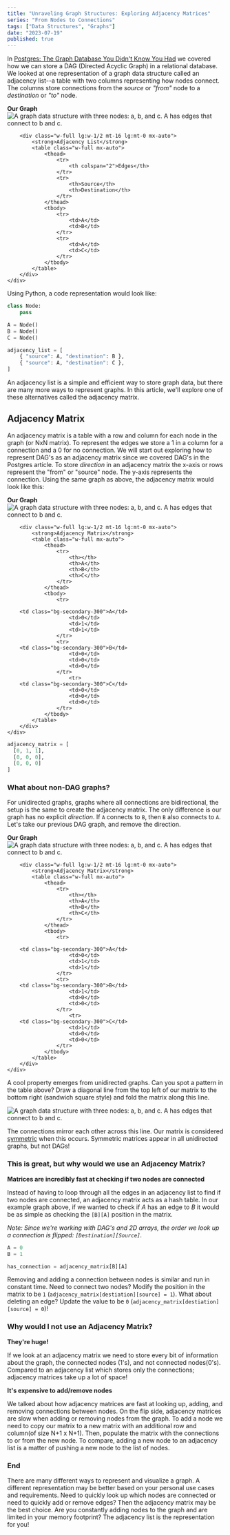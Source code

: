 ```yaml
---
title: "Unraveling Graph Structures: Exploring Adjacency Matrices"
series: "From Nodes to Connections"
tags: ["Data Structures", "Graphs"]
date: "2023-07-19"
published: true 
---
```


In [Postgres: The Graph Database You Didn't Know You Had](/posts/postgres-is-a-graph-database) we covered how we can store a DAG (Directed Acyclic Graph) in a relational database.
We looked at one representation of a graph data structure called an adjacency list--a table with two columns representing how nodes connect.
The columns store connections from the <em>source</em> or <em>"from"</em> node to a <em>destination</em> or <em>"to"</em> node.

<div class="lg:mt-8" />

<section class="full-bleed">
    <div class="lg:flex justify-between gap-4 max-w-7xl mx-auto px-4">
        <div class="w-full lg:w-1/2 text-center">
            <strong>Our Graph</strong>
            <img
            src="/posts/from-nodes-to-connections-graph-data/base_graph.svg"
            alt="A graph data structure with three nodes: a, b, and c. A has edges that connect to b and c."
            class="dark:invert mx-auto"
            />
        </div>

        <div class="w-full lg:w-1/2 mt-16 lg:mt-0 mx-auto">
            <strong>Adjacency List</strong>
            <table class="w-full mx-auto">
                <thead>
                    <tr>
                        <th colspan="2">Edges</th>
                    </tr>
                    <tr>
                        <th>Source</th>
                        <th>Destination</th>
                    </tr>
                </thead>
                <tbody>
                    <tr>
                        <td>A</td>
                        <td>B</td>
                    </tr>
                    <tr>
                        <td>A</td>
                        <td>C</td>
                    </tr>
                </tbody>
            </table>
        </div>
    </div>

</section>

Using Python, a code representation would look like:

```python
class Node:
    pass

A = Node()
B = Node()
C = Node()

adjacency_list = [
    { "source": A, "destination": B },
    { "source": A, "destination": C },
]
```

An adjacency list is a simple and efficient way to store graph data, but there are many more ways to represent graphs.
In this article, we'll explore one of these alternatives called the adjacency matrix.

## Adjacency Matrix

An adjacency matrix is a table with a row and column for each node in the graph (or NxN matrix).
To represent the edges we store a 1 in a column for a connection and a 0 for no connection.
We will start out exploring how to represent DAG's as an adjacency matrix since we covered DAG's in the Postgres article. 
To store _direction_ in an adjacency matrix the x-axis or rows represent the "from" or "source" node.
The y-axis represents the connection.
Using the same graph as above, the adjacency matrix would look like this:

<div class="lg:mt-8" />
<section class="full-bleed">
    <div class="lg:flex justify-between gap-4 max-w-7xl mx-auto px-4">
        <div class="w-full lg:w-1/2 text-center">
            <strong>Our Graph</strong>
            <img
            src="/posts/from-nodes-to-connections-graph-data/base_graph.svg"
            alt="A graph data structure with three nodes: a, b, and c. A has edges that connect to b and c."
            class="dark:invert mx-auto"
            />
        </div>

        <div class="w-full lg:w-1/2 mt-16 lg:mt-0 mx-auto">
            <strong>Adjacency Matrix</strong>
            <table class="w-full mx-auto">
                <thead>
                    <tr>
                        <th></th>
                        <th>A</th>
                        <th>B</th>
                        <th>C</th>
                    </tr>
                </thead>
                <tbody>
                    <tr>

        <td class="bg-secondary-300">A</td>
                        <td>0</td>
                        <td>1</td>
                        <td>1</td>
                    </tr>
                    <tr>
        <td class="bg-secondary-300">B</td>
                        <td>0</td>
                        <td>0</td>
                        <td>0</td>
                    </tr>
                        <tr>
        <td class="bg-secondary-300">C</td>
                        <td>0</td>
                        <td>0</td>
                        <td>0</td>
                    </tr>
                </tbody>
            </table>
        </div>
    </div>

</section>

```python
adjacency_matrix = [
  [0, 1, 1],
  [0, 0, 0],
  [0, 0, 0]
]
```

### What about non-DAG graphs?

For unidirected graphs, graphs where all connections are bidirectional, the setup is the same to create the adjacency matrix.
The only difference is our graph has no explicit _direction_. If `A` connects to `B`, then `B` also connects to `A`. 
Let's take our previous DAG graph, and remove the direction.

<div class="lg:mt-8" />
<section class="full-bleed">
    <div class="lg:flex justify-between gap-4 max-w-7xl mx-auto px-4">
        <div class="w-full lg:w-1/2 text-center">
            <strong>Our Graph</strong>
            <img
            src="/posts/from-nodes-to-connections-graph-data/unidirect.svg"
            alt="A graph data structure with three nodes: a, b, and c. A has edges that connect to b and c."
            class="dark:invert mx-auto"
            />
        </div>

        <div class="w-full lg:w-1/2 mt-16 lg:mt-0 mx-auto">
            <strong>Adjacency Matrix</strong>
            <table class="w-full mx-auto">
                <thead>
                    <tr>
                        <th></th>
                        <th>A</th>
                        <th>B</th>
                        <th>C</th>
                    </tr>
                </thead>
                <tbody>
                    <tr>

        <td class="bg-secondary-300">A</td>
                        <td>0</td>
                        <td>1</td>
                        <td>1</td>
                    </tr>
                    <tr>
        <td class="bg-secondary-300">B</td>
                        <td>1</td>
                        <td>0</td>
                        <td>0</td>
                    </tr>
                        <tr>
        <td class="bg-secondary-300">C</td>
                        <td>1</td>
                        <td>0</td>
                        <td>0</td>
                    </tr>
                </tbody>
            </table>
        </div>
    </div>

</section>

A cool property emerges from unidirected graphs. Can you spot a pattern in the table above?
Draw a diagonal line from the top left of our matrix to the bottom right (sandwich square style) and fold the matrix along this line.


<div class="lg:mt-8" />
<section class="full-bleed">
    <div class="lg:flex justify-between gap-4 max-w-7xl mx-auto px-4">
<img
  src="/posts/from-nodes-to-connections-graph-data/table.svg"
  alt="A graph data structure with three nodes: a, b, and c. A has edges that connect to b and c."
  class="dark:invert mx-auto"
/>
</div>
</section>

The connections mirror each other across this line. Our matrix is considered [symmetric](https://en.wikipedia.org/wiki/Symmetric_matrix) when this occurs.
Symmetric matrices appear in all unidirected graphs, but not DAGs!


### This is great, but why would we use an Adjacency Matrix?

**Matrices are incredibly fast at checking if two nodes are connected**

Instead of having to loop through all the edges in an adjacency list to find if two nodes are connected, an adjacency matrix acts
as a hash table. In our example graph above, if we wanted to check if *A* has an edge to *B* it would be as simple as checking the `[B][A]` position
in the matrix.

_Note: Since we're working with DAG's and 2D arrays, the order we look up a connection is flipped: `[Destination][Source]`._

```python
A = 0
B = 1

has_connection = adjacency_matrix[B][A]
```

Removing and adding a connection between nodes is similar and run in constant time.
Need to connect two nodes? Modify the position in the matrix to be `1` (`adjacency_matrix[destiation][source] = 1`).
What about deleting an edge? Update the value to be `0` (`adjacency_matrix[destiation][source] = 0`)!

### Why would I not use an Adjacency Matrix?

**They're huge!**

If we look at an adjacency matrix we need to store every bit of information about the graph, the connected nodes (1's), and not connected nodes(0's). 
Compared to an adjacency list which stores only the connections; adjacency matrices take up a lot of space!


**It's expensive to add/remove nodes**

We talked about how adjacency matrices are fast at looking up, adding, and removing connections between nodes. 
On the flip side, adjacency matrices are slow when adding or removing nodes from the graph. 
To add a node we need to copy our matrix to a new matrix with an additional row and column(of size N+1 x N+1). 
Then, populate the matrix with the connections to or from the new node. 
To compare, adding a new node to an adjacency list is a matter of pushing a new node to the list of nodes.


### End

There are many different ways to represent and visualize a graph. 
A different representation may be better based on your personal use cases and requirements.
Need to quickly look up which nodes are connected or need to quickly add or remove edges? Then the adjacency matrix may be the best choice.
Are you constantly adding nodes to the graph and are limited in your memory footprint? The adjacency list is the representation for you!
